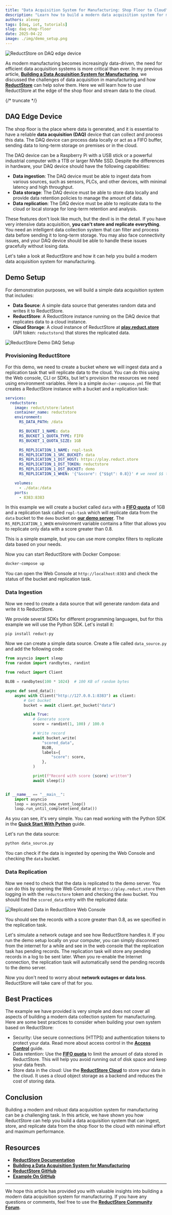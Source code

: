 ```yaml
---
title: "Data Acquisition System for Manufacturing: Shop Floor to Cloud"
description: "Learn how to build a modern data acquisition system for manufacturing using ReductStore."
authors: alexey
tags: [daq, iot, tutorials]
slug: daq-shop-floor
date: 2025-04-22
image: ./img/demo_setup.png
---
```


![ReductStore on DAQ edge device](./img/shop_floor_daq.png)

As modern manufacturing becomes increasingly data-driven, the need for efficient data acquisition systems is more critical than ever.
In my previous article, [**Building a Data Acquisition System for Manufacturing**](blog/2025-03-17-daq-manufacture-system/index.mdx), we discussed the challenges of data acquisition in manufacturing and how [**ReductStore**](/) can help solve them.
Here we will learn how to use ReductStore at the edge of the shop floor and stream data to the cloud.

{/* truncate */}

## DAQ Edge Device

The shop floor is the place where data is generated, and it is essential to have a reliable **data acquisition (DAQ)** device that can collect and process this data.
The DAQ device can process data locally or act as a FIFO buffer, sending data to long-term storage on premises or in the cloud.

The DAQ device can be a Raspberry Pi with a USB stick or a powerful industrial computer with a 1TB or larger NVMe SSD.
Despite the differences in hardware, your DAQ device should have the following capabilities:

- **Data ingestion**: The DAQ device must be able to ingest data from various sources, such as sensors, PLCs, and other devices, with minimal latency and high throughput.
- **Data storage**: The DAQ device must be able to store data locally and provide data retention policies to manage the amount of data.
- **Data replication**: The DAQ device must be able to replicate data to the cloud or local storage for long-term retention and analysis.

These features don't look like much, but the devil is in the detail. If you have very intensive data acquisition, **you can't store and replicate everything**.
You need an intelligent data collection system that can filter and process data before sending it to long-term storage.
You may also face connectivity issues, and your DAQ device should be able to handle these issues gracefully without losing data.

Let's take a look at ReductStore and how it can help you build a modern data acquisition system for manufacturing.

## Demo Setup

For demonstration purposes, we will build a simple data acquisition system that includes:

- **Data Source**: A simple data source that generates random data and writes it to ReductStore.
- **ReductStore**: A ReductStore instance running on the DAQ device that replicates data to a cloud instance.
- **Cloud Storage**: A cloud instance of ReductStore at [**play.reduct.store**](https://play.reduct.store) (API token: `reductstore`) that stores the replicated data.

![ReductStore Demo DAQ Setup](./img/demo_setup.png)

### Provisioning ReductStore

For this demo, we need to create a bucket where we will ingest data and a replication task that will replicate data to the cloud.
You can do this using the Web console, CLI or SDKs, but let's provision the resources we need using environment variables.
Here is a simple `docker-compose.yml` file that creates a ReductStore instance with a bucket and a replication task:

```yaml
services:
  reductstore:
    image: reduct/store:latest
    container_name: reductstore
    environment:
      RS_DATA_PATH: /data

      RS_BUCKET_1_NAME: data
      RS_BUCKET_1_QUOTA_TYPE: FIFO
      RS_BUCKET_1_QUOTA_SIZE: 1GB

      RS_REPLICATION_1_NAME: repl-task
      RS_REPLICATION_1_SRC_BUCKET: data
      RS_REPLICATION_1_DST_HOST: https://play.reduct.store
      RS_REPLICATION_1_DST_TOKEN: reductstore
      RS_REPLICATION_1_DST_BUCKET: demo
      RS_REPLICATION_1_WHEN: '{"&score": {"$$gt": 0.8}}' # we need $$ to escape $ in YAML

    volumes:
      - ./data:/data
    ports:
      - 8383:8383
```

In this example we will create a bucket called `data` with a [**FIFO quota**](/docs/glossary#fifo-quota) of 1GB and a replication task called `repl-task`
which will replicate data from the `data` bucket to the `demo` bucket on [**our demo server**](https://play.reduct.store).
The `RS_REPLICATION_1_WHEN` environment variable contains a filter that allows you to replicate only data with a score greater than 0.8.

This is a simple example, but you can use more complex filters to replicate data based on your needs.

Now you can start ReductStore with Docker Compose:

```bash
docker-compose up
```

You can open the Web Console at `http://localhost:8383` and check the status of the bucket and replication task.

### Data Ingestion

Now we need to create a data source that will generate random data and write it to ReductStore.

We provide several SDKs for different programming languages, but for this example we will use the Python SDK.
Let's install it:

```bash
pip install reduct-py
```

Now we can create a simple data source. Create a file called `data_source.py` and add the following code:

```python
from asyncio import sleep
from random import randbytes, randint

from reduct import Client

BLOB = randbytes(100 * 1024)  # 100 KB of random bytes

async def send_data():
    async with Client("http://127.0.0.1:8383") as client:
        # Get bucket
        bucket = await client.get_bucket("data")

        while True:
            # Generate score
            score = randint(1, 100) / 100.0

            # Write record
            await bucket.write(
                "scored_data",
                BLOB,
                labels={
                    "score": score,
                },
            )

            print(f"Record with score {score} written")
            await sleep(1)


if __name__ == "__main__":
    import asyncio
    loop = asyncio.new_event_loop()
    loop.run_until_complete(send_data())
```

As you can see, it's very simple. You can read working with the Python SDK in the [**Quick Start With Python**](/docs/getting-started/with-python) guide.

Let's run the data source:

```bash
python data_source.py
```

You can check if the data is ingested by opening the Web Console and checking the `data` bucket.

### Data Replication

Now we need to check that the data is replicated to the demo server.
You can do this by opening the Web Console at `https://play.reduct.store` then logging in with the `reductstore` token and checking the `demo` bucket.
You should find the `scored_data` entry with the replicated data:

![Replicated Data in ReductStore Web Console](./img/replicated_data.png)

You should see the records with a score greater than 0.8, as we specified in the replication task.

Let's simulate a network outage and see how ReductStore handles it. If you run the demo setup locally on your computer, you can simply disconnect from the internet for a while and see in the web console that the replication task has pending records. The replication task will store any pending records in a log to be sent later.
When you re-enable the Internet connection, the replication task will automatically send the pending records to the demo server.

Now you don't need to worry about **network outages or data loss**. ReductStore will take care of that for you.

## Best Practices

The example we have provided is very simple and does not cover all aspects of building a modern data collection system for manufacturing.
Here are some best practices to consider when building your own system based on ReductStore:

- Security: Use secure connections (HTTPS) and authentication tokens to protect your data. Read more about access control in the [**Access Control**](/docs/guides/access-control) guide.
- Data retention: Use the [**FIFO quota**](/docs/glossary#fifo-quota) to limit the amount of data stored in ReductStore. This will help you avoid running out of disk space and keep your data fresh.
- Store data in the cloud: Use the [**ReductStore Cloud**](/solutions/cloud) to store your data in the cloud. It uses a cloud object storage as a backend and reduces the cost of storing data.

## Conclusion

Building a modern and robust data acquisition system for manufacturing can be a challenging task.
In this article, we have shown you how ReductStore can help you build a data acquisition system that can ingest, store, and replicate data from the shop floor to the cloud with minimal effort and maximum performance.

## Resources

- [**ReductStore Documentation**](https://reduct.store/docs)
- [**Building a Data Acquisition System for Manufacturing**](blog/2025-03-17-daq-manufacture-system/index.mdx)
- [**ReductStore GitHub**](https://github.com/reductstore/reductstore)
- [**Example On GitHub**](https://github.com/reductstore/daq-edge-example)

---

We hope this article has provided you with valuable insights into building a modern data acquisition system for manufacturing.
If you have any questions or comments, feel free to use the [**ReductStore Community Forum**](https://community.reduct.store/signup).
